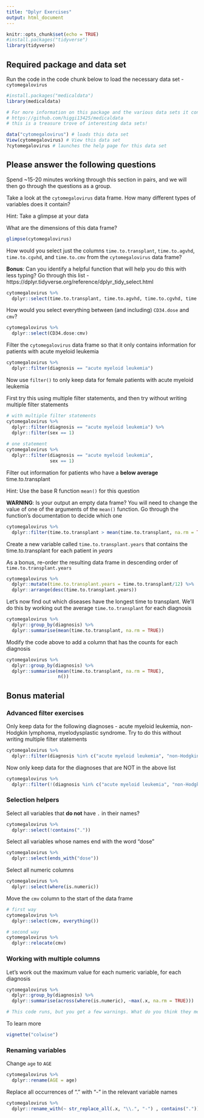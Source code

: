 ```yaml
---
title: "Dplyr Exercises"
output: html_document
---
```


```r
knitr::opts_chunk$set(echo = TRUE)
#install.packages("tidyverse")
library(tidyverse)
```

## Required package and data set

Run the code in the code chunk below to load the necessary data set - `cytomegalovirus`
```r
#install.packages("medicaldata")
library(medicaldata)

# For more information on this package and the various data sets it contains, visit -
# https://github.com/higgi13425/medicaldata
# this is a treasure trove of interesting data sets!

data("cytomegalovirus") # loads this data set 
View(cytomegalovirus) # View this data set
?cytomegalovirus # launches the help page for this data set
```

## Please answer the following questions 

Spend ~15-20 minutes working through this section in pairs, and we will then go through the questions as a group. 

Take a look at the `cytomegalovirus` data frame. How many different types of variables does it contain? 

Hint: Take a glimpse at your data  

What are the dimensions of this data frame?  

```r
glimpse(cytomegalovirus)
```

How would you select just the columns `time.to.transplant`, `time.to.agvhd`, `time.to.cgvhd`, and `time.to.cmv` from the `cytomegalovirus` data frame?

**Bonus**: Can you identify a helpful function that will help you do this with less typing? Go through this list - https://dplyr.tidyverse.org/reference/dplyr_tidy_select.html

```r
cytomegalovirus %>% 
  dplyr::select(time.to.transplant, time.to.agvhd, time.to.cgvhd, time.to.cmv)
```

How would you select everything between (and including) `CD34.dose` and `cmv`?

```r
cytomegalovirus %>% 
  dplyr::select(CD34.dose:cmv)
```

Filter the `cytomegalovirus` data frame so that it only contains information for patients with acute myeloid leukemia

```r
cytomegalovirus %>% 
  dplyr::filter(diagnosis == "acute myeloid leukemia")
```

Now use `filter()` to only keep data for female patients with acute myeloid leukemia 

First try this using multiple filter statements, and then try without writing multiple filter statements 

```r
# with multiple filter statements
cytomegalovirus %>%
  dplyr::filter(diagnosis == "acute myeloid leukemia") %>% 
  dplyr::filter(sex == 1)
  
# one statement
cytomegalovirus %>%
  dplyr::filter(diagnosis == "acute myeloid leukemia",
                sex == 1)
```

Filter out information for patients who have a **below average** time.to.transplant

Hint: Use the base R function `mean()` for this question  

**WARNING**: Is your output an empty data frame? You will need to change the value of one of the arguments of the `mean()` function. Go through the function's documentation to decide which one  

```r
cytomegalovirus %>% 
  dplyr::filter(time.to.transplant > mean(time.to.transplant, na.rm = TRUE))
```

Create a new variable called `time.to.transplant.years` that contains the time.to.transplant for each patient in *years*

As a bonus, re-order the resulting data frame in descending order of `time.to.transplant.years` 

```r
cytomegalovirus %>% 
  dplyr::mutate(time.to.transplant.years = time.to.transplant/12) %>% 
  dplyr::arrange(desc(time.to.transplant.years))
```

Let's now find out which diseases have the longest time to transplant. We'll do this by working out the average `time.to.transplant` for each diagnosis

```r
cytomegalovirus %>% 
  dplyr::group_by(diagnosis) %>% 
  dplyr::summarise(mean(time.to.transplant, na.rm = TRUE))
```

Modify the code above to add a column that has the counts for each diagnosis

```r
cytomegalovirus %>% 
  dplyr::group_by(diagnosis) %>% 
  dplyr::summarise(mean(time.to.transplant, na.rm = TRUE),
                   n())
```

## Bonus material

### Advanced filter exercises

Only keep data for the following diagnoses - acute myeloid leukemia, non-Hodgkin lymphoma, myelodysplastic syndrome. Try to do this without writing multiple filter statements 

```r
cytomegalovirus %>% 
  dplyr::filter(diagnosis %in% c("acute myeloid leukemia", "non-Hodgkin lymphoma", "myelodysplastic syndrome"))
```

Now only keep data for the diagnoses that are NOT in the above list

```r
cytomegalovirus %>% 
  dplyr::filter(!(diagnosis %in% c("acute myeloid leukemia", "non-Hodgkin lymphoma", "myelodysplastic syndrome")))
```

### Selection helpers

Select all variables that **do not** have `.` in their names?

```r
cytomegalovirus %>% 
  dplyr::select(!contains("."))
```

Select all variables whose names end with the word "dose"

```r
cytomegalovirus %>% 
  dplyr::select(ends_with("dose"))
```

Select all numeric columns

```r
cytomegalovirus %>% 
  dplyr::select(where(is.numeric))
```

Move the `cmv` column to the start of the data frame

```r
# first way
cytomegalovirus %>% 
  dplyr::select(cmv, everything())

# second way
cytomegalovirus %>% 
  dplyr::relocate(cmv)
```

### Working with multiple columns

Let's work out the maximum value for each numeric variable, for each diagnosis

```r
cytomegalovirus %>%
  dplyr::group_by(diagnosis) %>%
  dplyr::summarise(across(where(is.numeric), ~max(.x, na.rm = TRUE))) 

# This code runs, but you get a few warnings. What do you think they mean?
```

To learn more

```r
vignette("colwise")
```

### Renaming variables

Change `age` to `AGE`

```r
cytomegalovirus %>% 
  dplyr::rename(AGE = age)
```

Replace all occurrences of "." with "-" in the relevant variable names 

```r
cytomegalovirus %>% 
  dplyr::rename_with(~ str_replace_all(.x, "\\.", "-") , contains("."))
```